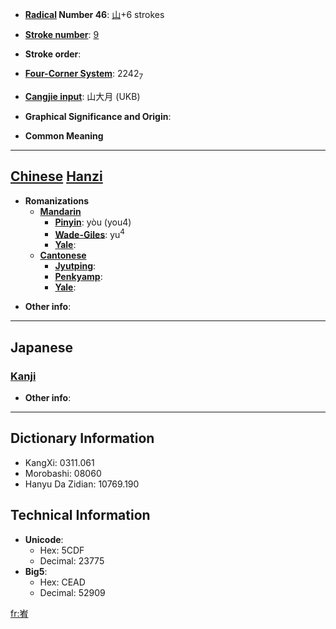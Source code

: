 * '''[[Wiktionary:Chinese radical index| Radical]] Number 46''': [[Wiktionary:Chinese radical index 山|山]]+6 strokes

* '''[[Wiktionary:Chinese total strokes index|Stroke number]]''': [[Wiktionary:Chinese total strokes index 9|9]]

* '''Stroke order''': 

* '''[[Wiktionary:Chinese four corner index|Four-Corner System]]''': 2242<sub>7</sub>

* '''[[Wiktionary:Chinese Cangjie index|Cangjie input]]''': 山大月 (UKB)

* '''Graphical Significance and Origin''': 

* '''Common Meaning'''

----

== [[Chinese]] [[Hanzi]] ==

* '''Romanizations'''
** '''[[Mandarin]]'''
*** '''[[Pinyin]]''': yòu (you4)
*** '''[[Wade-Giles]]''': yu<sup>4</sup>
*** '''[[Yale]]''': 
** '''[[Cantonese]]'''
*** '''[[Jyutping]]''':
*** '''[[Penkyamp]]''': 
*** '''[[Yale]]''': 

* '''Other info''': 

----

==Japanese==
===[[Kanji]]===
{{kanji|on readings=[[よう]] (yō), [[う]] (u)|kun readings=}}

* '''Other info''':  

----

== Dictionary Information ==

* KangXi: 0311.061
* Morobashi: 08060
* Hanyu Da Zidian: 10769.190

== Technical Information ==

* '''Unicode''':
** Hex: 5CDF
** Decimal: 23775
* '''Big5''':
** Hex: CEAD
** Decimal: 52909

[[fr:峟]]